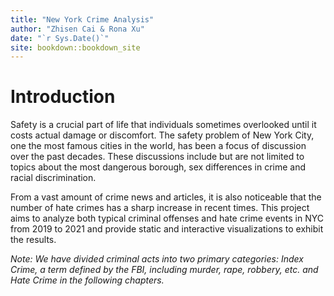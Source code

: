 ```yaml
--- 
title: "New York Crime Analysis"
author: "Zhisen Cai & Rona Xu"
date: "`r Sys.Date()`"
site: bookdown::bookdown_site
---
```


# Introduction

Safety is a crucial part of life that individuals sometimes overlooked until it costs actual damage or discomfort. The safety problem of New York City, one the most famous cities in the world, has been a focus of discussion over the past decades. These discussions include but are not limited to topics about the most dangerous borough, sex differences in crime and racial discrimination. \

From a vast amount of crime news and articles, it is also noticeable that the number of hate crimes has a sharp increase in recent times. This project aims to analyze both typical criminal offenses and hate crime events in NYC from 2019 to 2021 and provide static and interactive visualizations to exhibit the results. \

*Note: We have divided criminal acts into two primary categories: Index Crime, a term defined by the FBI, including murder, rape, robbery, etc. and Hate Crime in the following chapters.*
